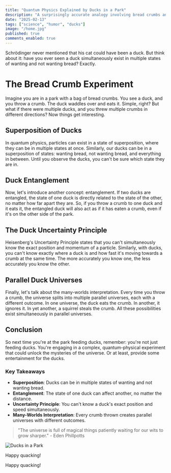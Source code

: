 ```yaml
---
title: "Quantum Physics Explained by Ducks in a Park"
description: "A surprisingly accurate analogy involving bread crumbs and parallel universes."
date: "2025-02-13"
tags: ["science", "humor", "ducks"]
image: "/home.jpg"
published: true
comments_enabled: true
---
```


Schrödinger never mentioned that his cat could have been a duck. But think about it: have you ever seen a duck simultaneously exist in multiple states of wanting and not wanting bread? Exactly.

# The Bread Crumb Experiment

Imagine you are in a park with a bag of bread crumbs. You see a duck, and you throw a crumb. The duck waddles over and eats it. Simple, right? But what if there were multiple ducks, and you threw multiple crumbs in different directions? Now things get interesting.

## Superposition of Ducks

In quantum physics, particles can exist in a state of superposition, where they can be in multiple states at once. Similarly, our ducks can be in a superposition of states: wanting bread, not wanting bread, and everything in between. Until you observe the ducks, you can't be sure which state they are in.

## Duck Entanglement

Now, let's introduce another concept: entanglement. If two ducks are entangled, the state of one duck is directly related to the state of the other, no matter how far apart they are. So, if you throw a crumb to one duck and it eats it, the entangled duck will also act as if it has eaten a crumb, even if it's on the other side of the park.

## The Duck Uncertainty Principle

Heisenberg's Uncertainty Principle states that you can't simultaneously know the exact position and momentum of a particle. Similarly, with ducks, you can't know exactly where a duck is and how fast it's moving towards a crumb at the same time. The more accurately you know one, the less accurately you know the other.

## Parallel Duck Universes

Finally, let's talk about the many-worlds interpretation. Every time you throw a crumb, the universe splits into multiple parallel universes, each with a different outcome. In one universe, the duck eats the crumb. In another, it ignores it. In yet another, a squirrel steals the crumb. All these possibilities exist simultaneously in parallel universes.

## Conclusion

So next time you're at the park feeding ducks, remember: you're not just feeding ducks. You're engaging in a complex, quantum-physical experiment that could unlock the mysteries of the universe. Or at least, provide some entertainment for the ducks.

### Key Takeaways

- **Superposition**: Ducks can be in multiple states of wanting and not wanting bread.
- **Entanglement**: The state of one duck can affect another, no matter the distance.
- **Uncertainty Principle**: You can't know a duck's exact position and speed simultaneously.
- **Many-Worlds Interpretation**: Every crumb thrown creates parallel universes with different outcomes.

> "The universe is full of magical things patiently waiting for our wits to grow sharper." - Eden Phillpotts

![Ducks in a Park](https://picsum.photos/600/400)

Happy quacking!

Happy quacking!
